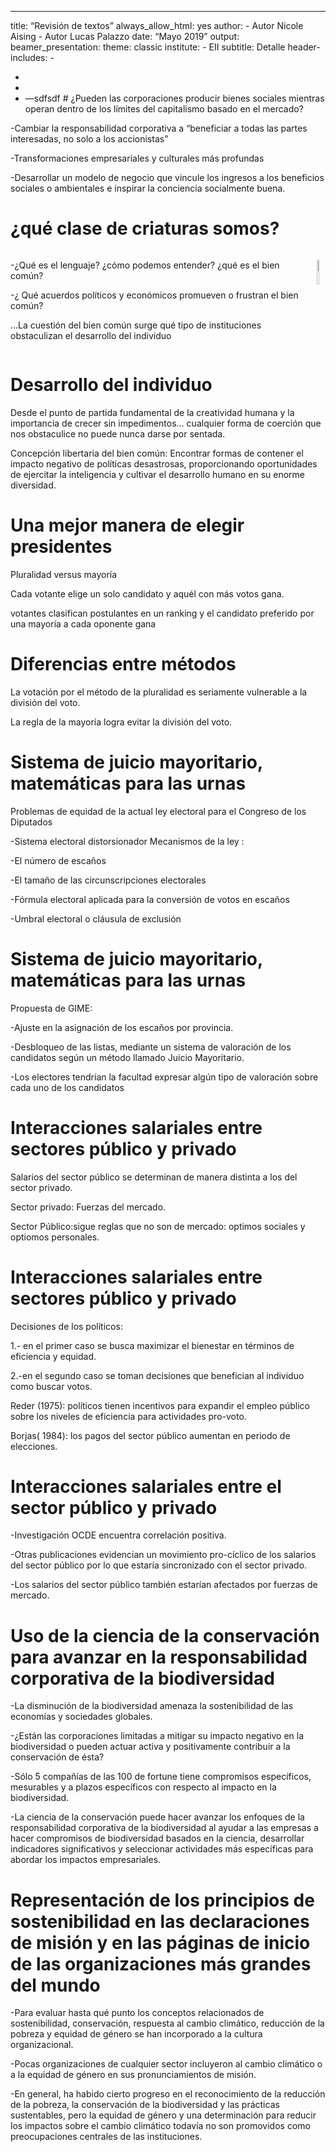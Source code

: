 ---
title: "Revisión de textos"
always_allow_html: yes
author:
- Autor Nicole Aising
- Autor Lucas Palazzo
date: "Mayo 2019"
output: 
  beamer_presentation:
    theme: classic
institute:
- EII
subtitle: Detalle
header-includes:
- \usepackage{pgf,tikz}
- \usetikzlibrary{patterns}
- \usetikzlibrary{arrows}
- \usepackage{pgfplots}
---sdfsdf
# ¿Pueden las corporaciones producir bienes sociales mientras operan dentro de los límites del capitalismo basado en el mercado?

-Cambiar la responsabilidad corporativa a "beneficiar a todas las partes interesadas, no solo a los accionistas"

-Transformaciones empresariales y culturales más profundas

-Desarrollar un modelo de negocio que vincule los ingresos a los beneficios sociales o ambientales e inspirar la conciencia socialmente buena.


# ¿qué clase de criaturas somos?

::: columns

:::: column

-¿Qué es el lenguaje? ¿cómo podemos entender? ¿qué es el bien común?


-¿ Qué acuerdos políticos y económicos promueven o frustran el bien común?


...La cuestión del bien común surge qué tipo de instituciones obstaculizan el desarrollo del individuo

::::

:::: column

![](descarga.png){height=50%}\


::::

:::


# Desarrollo del individuo

Desde el punto de partida fundamental de la creatividad humana y la importancia de crecer sin impedimentos… cualquier forma de coerción que nos obstaculice no puede nunca darse por sentada.


Concepción libertaria del bien común: Encontrar formas de contener el impacto negativo de políticas desastrosas, proporcionando oportunidades de ejercitar la inteligencia y cultivar el desarrollo humano en su enorme diversidad.




# Una mejor manera de elegir presidentes

Pluralidad versus mayoría
\vspace{1cm}

Cada votante elige un solo candidato y aquél con más votos gana.

votantes clasifican postulantes en un ranking y el candidato preferido por una mayoría a cada oponente gana

# Diferencias entre métodos

La votación por el método de la pluralidad es seriamente vulnerable a la división del voto.

La regla de la mayoría logra evitar la división del voto.


# Sistema de juicio mayoritario, matemáticas para las urnas

Problemas de equidad de la actual ley electoral para el Congreso de los Diputados

-Sistema electoral distorsionador
Mecanismos de la ley :

-El número de escaños

-El tamaño de las circunscripciones electorales

-Fórmula electoral aplicada para la conversión de votos en escaños

-Umbral electoral o cláusula de exclusión


# Sistema de juicio mayoritario, matemáticas para las urnas

Propuesta de GIME:


-Ajuste en la asignación de los escaños por provincia.  


-Desbloqueo de las listas, mediante un sistema de valoración de los candidatos según un método llamado Juicio Mayoritario.  


-Los electores tendrían la facultad expresar algún tipo de valoración sobre cada uno de los candidatos

# Interacciones salariales entre sectores público y privado

Salarios del sector público se determinan de manera distinta a los del sector privado.

Sector privado: Fuerzas del mercado.

Sector Público:sigue reglas que no son de mercado: optimos sociales y optiomos personales.

# Interacciones salariales entre sectores público y privado

Decisiones de los políticos: 

1.- en el primer caso se busca maximizar el bienestar en términos de eficiencia y equidad.

2.-en el segundo caso se toman decisiones que benefician al individuo como buscar votos.

Reder (1975): políticos tienen incentivos para expandir el empleo público sobre los niveles de eficiencia para actividades pro-voto.

Borjas( 1984): los pagos del sector público aumentan en periodo de elecciones.

# Interacciones salariales entre el sector público y privado

-Investigación OCDE encuentra correlación positiva.

-Otras publicaciones evidencian un movimiento pro-cíclico de los salarios del sector público por lo que estaría sincronizado con el sector privado.

-Los salarios del sector público también estarían afectados por fuerzas de mercado.

# Uso de la ciencia de la conservación para avanzar en la responsabilidad corporativa de la biodiversidad

-La disminución de la biodiversidad amenaza la sostenibilidad de las economías y sociedades globales.

-¿Están las corporaciones limitadas a mitigar su impacto negativo en la biodiversidad o pueden actuar activa y positivamente contribuir a la conservación de ésta?

-Sólo 5 compañías de las 100 de fortune tiene compromisos específicos, mesurables y a plazos específicos con respecto al impacto en la biodiversidad.

-La ciencia de la conservación puede hacer avanzar los enfoques de la responsabilidad corporativa de la biodiversidad al ayudar a las empresas a hacer compromisos de biodiversidad basados en la ciencia, desarrollar indicadores significativos y seleccionar actividades más específicas para abordar los impactos empresariales.

# Representación de los principios de sostenibilidad en las declaraciones de misión y en las páginas de inicio de las organizaciones más grandes del mundo

-Para evaluar hasta qué punto los conceptos relacionados de sostenibilidad, conservación, respuesta al cambio climático, reducción de la pobreza y equidad de género se han incorporado a la cultura organizacional.

-Pocas organizaciones de cualquier sector incluyeron al cambio climático o a la equidad de género en sus pronunciamientos de misión. 

-En general, ha habido cierto progreso en el reconocimiento de la reducción de la pobreza, la conservación de la biodiversidad y las prácticas sustentables, pero la equidad de género y una determinación para reducir los impactos sobre el cambio climático todavía no son promovidos como preocupaciones centrales de las instituciones. 



